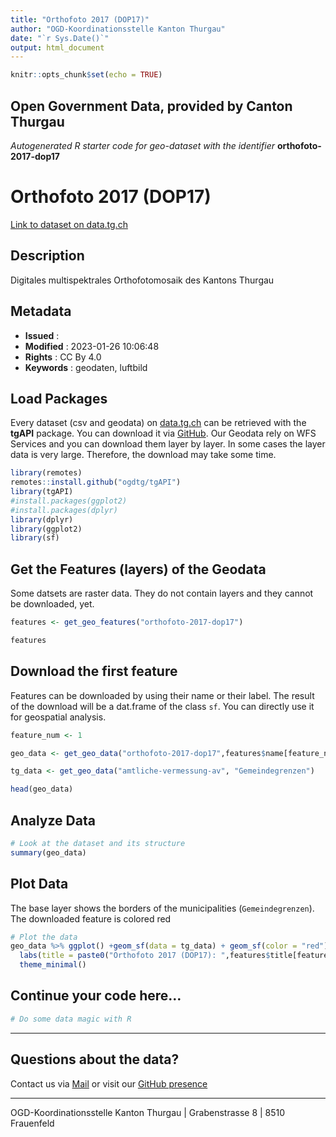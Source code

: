 ```yaml
---
title: "Orthofoto 2017 (DOP17)"
author: "OGD-Koordinationsstelle Kanton Thurgau"
date: "`r Sys.Date()`"
output: html_document
---
```


```r
knitr::opts_chunk$set(echo = TRUE)
```

## Open Government Data, provided by **Canton Thurgau**
*Autogenerated R starter code for geo-dataset with the identifier* **orthofoto-2017-dop17**


# **Orthofoto 2017 (DOP17)**

[Link to dataset on data.tg.ch](https://data.tg.ch/explore/dataset/orthofoto-2017-dop17/information/)

## Description

Digitales multispektrales Orthofotomosaik des Kantons Thurgau

## Metadata

- **Issued**                   : 
- **Modified**                 : 2023-01-26 10:06:48
- **Rights**                   : CC By 4.0
- **Keywords**                 : geodaten, luftbild

## Load Packages

Every dataset (csv and geodata) on [data.tg.ch](https://data.tg.ch/pages/start/) can be retrieved with the **tgAPI** package. You can download it via [GitHub](https://github.com/ogdtg/tgAPI). Our Geodata rely on WFS Services and you can download them layer by layer. In some cases the layer data is very large. Therefore, the download may take some time.

```r
library(remotes)
remotes::install.github("ogdtg/tgAPI")
library(tgAPI)
#install.packages(ggplot2)
#install.packages(dplyr)
library(dplyr)
library(ggplot2)
library(sf)

```


## Get the Features (layers) of the Geodata

Some datsets are raster data. They do not contain layers and they cannot be downloaded, yet.

```r
features <- get_geo_features("orthofoto-2017-dop17")

features
```


## Download the first feature

Features can be downloaded by using their name or their label. The result of the download will be a dat.frame of the class `sf`. You can directly use it for geospatial analysis.

```r

feature_num <- 1

geo_data <- get_geo_data("orthofoto-2017-dop17",features$name[feature_num])

tg_data <- get_geo_data("amtliche-vermessung-av", "Gemeindegrenzen")

head(geo_data)
```


## Analyze Data

```r

# Look at the dataset and its structure
summary(geo_data)

```


## Plot Data

The base layer shows the borders of the municipalities (`Gemeindegrenzen`). The downloaded feature is colored red

```r

# Plot the data
geo_data %>% ggplot() +geom_sf(data = tg_data) + geom_sf(color = "red") +
  labs(title = paste0("Orthofoto 2017 (DOP17): ",features$title[feature_num])) +
  theme_minimal()

```


## Continue your code here...


```r
# Do some data magic with R
```

------------------------------------------------------------------------

## Questions about the data?

Contact us via [Mail](mailto:ogd@tg.ch) or visit our [GitHub presence](https://github.com/ogdtg)


------------------------------------------------------------------------

OGD-Koordinationsstelle Kanton Thurgau | Grabenstrasse 8 | 8510 Frauenfeld
